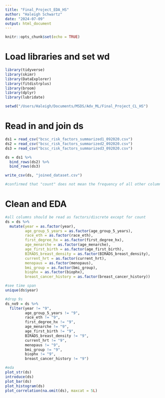 ```yaml
---
title: "Final_Project_EDA_HS"
author: "Haleigh Schwartz"
date: "2024-07-09"
output: html_document
---
```


```r
knitr::opts_chunk$set(echo = TRUE)
```

# Load libraries and set wd
```r
library(tidyverse)
library(skimr)
library(DataExplorer)
library(fitdistrplus)
library(broom)
library(dplyr)
library(lubridate)

setwd("/Users/Haleigh/Documents/MSDS/Adv_ML/Final_Project_CL_HS")

```

# Read in and join ds
```r
ds1 = read_csv("bcsc_risk_factors_summarized1_092020.csv")
ds2 = read_csv("bcsc_risk_factors_summarized2_092020.csv")
ds3 = read_csv("bcsc_risk_factors_summarized3_092020.csv")

ds = ds1 %>%
  bind_rows(ds2) %>%
  bind_rows(ds3)

write_csv(ds, "joined_dataset.csv")

#confirmed that "count" does not mean the frequency of all other columns. emailed 7/8/24 to ask what it means

```
# Clean and EDA
```r
#all columns should be read as factors/discrete except for count
ds = ds %>%
  mutate(year = as.factor(year),
         age_group_5_years = as.factor(age_group_5_years),
         race_eth = as.factor(race_eth),
         first_degree_hx = as.factor(first_degree_hx),
         age_menarche = as.factor(age_menarche),
         age_first_birth = as.factor(age_first_birth),
         BIRADS_breast_density = as.factor(BIRADS_breast_density),
         current_hrt = as.factor(current_hrt),
         menopaus = as.factor(menopaus),
         bmi_group = as.factor(bmi_group),
         biophx = as.factor(biophx),
         breast_cancer_history = as.factor(breast_cancer_history))

#see time span
unique(ds$year)

#drop 9s
ds_no9 = ds %>% 
  filter(year != "9",
         age_group_5_years != "9",
         race_eth != "9",
         first_degree_hx != "9",
         age_menarche != "9",
         age_first_birth != "9",
         BIRADS_breast_density != "9",
         current_hrt != "9",
         menopaus != "9",
         bmi_group != "9",
         biophx != "9",
         breast_cancer_history != "9")

#eda
plot_str(ds)
introduce(ds)
plot_bar(ds)
plot_histogram(ds)
plot_correlation(na.omit(ds), maxcat = 5L)
```

